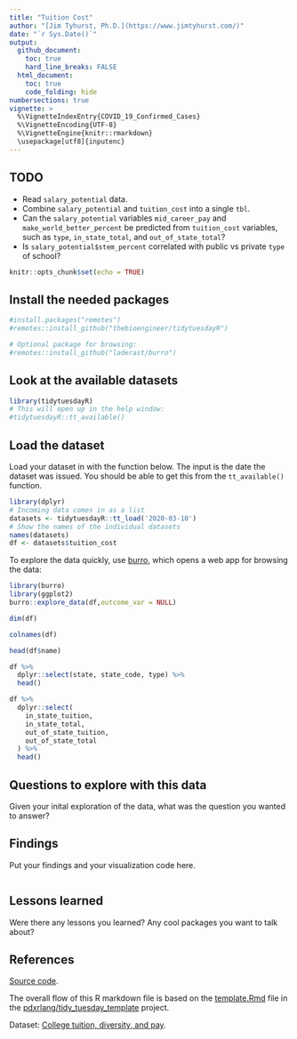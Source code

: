 ```yaml
---
title: "Tuition Cost"
author: "[Jim Tyhurst, Ph.D.](https://www.jimtyhurst.com/)"
date: "`r Sys.Date()`"
output:
  github_document:
    toc: true
    hard_line_breaks: FALSE
  html_document:
    toc: true
    code_folding: hide
numbersections: true
vignette: >
  %\VignetteIndexEntry{COVID_19_Confirmed_Cases}
  %\VignetteEncoding{UTF-8}
  %\VignetteEngine{knitr::rmarkdown}
  \usepackage[utf8]{inputenc}
---
```


## TODO

* Read `salary_potential` data.
* Combine `salary_potential` and `tuition_cost` into a single `tbl`.
* Can the `salary_potential` variables `mid_career_pay` and `make_world_better_percent` be predicted from `tuition_cost` variables, such as `type`, `in_state_total`, and `out_of_state_total`?
* Is `salary_potential$stem_percent` correlated with public vs private `type` of school?


```r
knitr::opts_chunk$set(echo = TRUE)
```

## Install the needed packages

```r
#install.packages("remotes")
#remotes::install_github("thebioengineer/tidytuesdayR")

# Optional package for browsing:
#remotes::install_github("laderast/burro")
```

## Look at the available datasets

```r
library(tidytuesdayR)
# This will open up in the help window:
#tidytuesdayR::tt_available()
```

## Load the dataset

Load your dataset in with the function below. The input is the date the dataset was issued. You should be able to get this from the `tt_available()` function.

```r
library(dplyr)
# Incoming data comes in as a list
datasets <- tidytuesdayR::tt_load('2020-03-10')
# Show the names of the individual datasets
names(datasets)
df <- datasets$tuition_cost
```

To explore the data quickly, use [burro](https://github.com/laderast/burro), which opens a web app for browsing the data:

```r
library(burro)
library(ggplot2)
burro::explore_data(df,outcome_var = NULL)
```

```r
dim(df)
```

```r
colnames(df)
```

```r
head(df$name)
```

```r
df %>% 
  dplyr::select(state, state_code, type) %>% 
  head()
```

```r
df %>% 
  dplyr::select(
    in_state_tuition, 
    in_state_total, 
    out_of_state_tuition, 
    out_of_state_total
  ) %>% 
  head()
```

## Questions to explore with this data

Given your inital exploration of the data, what was the question you wanted to answer?

## Findings

Put your findings and your visualization code here.

```r

```

## Lessons learned

Were there any lessons you learned? Any cool packages you want to talk about?

## References
[Source code](./tuition_cost.Rmd).

The overall flow of this R markdown file is based on the [template.Rmd](https://github.com/pdxrlang/tidy_tuesday_template/blob/master/template.Rmd) file in the [pdxrlang/tidy_tuesday_template](https://github.com/pdxrlang/tidy_tuesday_template/) project.

Dataset: [College tuition, diversity, and pay](https://github.com/rfordatascience/tidytuesday/tree/master/data/2020/2020-03-10).
